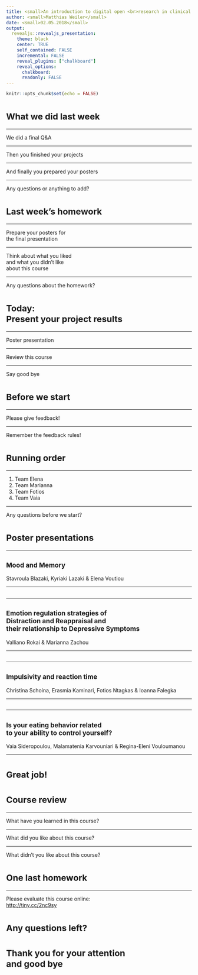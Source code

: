 ```yaml
---
title: <small>An introduction to digital open <br>research in clinical psychology</small>
author: <small>Matthias Weiler</small>
date: <small>02.05.2018</small>
output:
  revealjs::revealjs_presentation:
    theme: black
    center: TRUE
    self_contained: FALSE
    incremental: FALSE
    reveal_plugins: ["chalkboard"]
    reveal_options:
      chalkboard: 
      readonly: FALSE
---
```


```r
knitr::opts_chunk$set(echo = FALSE)
```

# <small>What we did last week</small>

----

We did a final Q&A

----

Then you finished your projects

----

And finally you prepared your posters

----

Any questions or anything to add?

# <small>Last week's homework</small>

----

Prepare your posters for <br>
the final presentation

----

Think about what you liked<br>
and what you didn't like<br>
about this course

----

Any questions about the homework?

# <small>Today:<br>Present your project results</small>

----

Poster presentation

----

Review this course

----

Say good bye

# <small>Before we start</small>

----

Please give feedback!

----

Remember the feedback rules!

# <small>Running order</small>

----

1. Team Elena
2. Team Marianna
3. Team Fotios
4. Team Vaia

----

Any questions before we start?

# <small>Poster presentations</small>

----

## <small>Mood and Memory</small>

Stavroula Blazaki, Kyriaki Lazaki & Elena Voutiou 

----

## {data-background="posters/mood_and_memory.png" data-background-size="contain"}

----

## <small>Emotion regulation strategies of <br>Distraction and Reappraisal and <br>their relationship to Depressive Symptoms</small>

Valliano Rokai & Marianna Zachou 

----

## {data-background="posters/emotion_regulation.png" data-background-size="contain"}

----

## <small>Impulsivity and reaction time</small>

Christina Schoina, Erasmia Kaminari, Fotios Ntagkas & Ioanna Falegka

----

## {data-background="posters/impulsivity_reaction_time.png" data-background-size="contain"}

----

## <small>Is your eating behavior related <br>to your ability to control yourself?</small>

Vaia Sideropoulou, Malamatenia Karvouniari & Regina-Eleni Vouloumanou

----

## {data-background="posters/eating_behaviour.png" data-background-size="contain"}

# <small>Great job!</small>

# <small>Course review</small>

----

What have you learned in this course?

----

What did you like about this course?

----

What didn't you like about this course?

# <small>One last homework</small>

----

Please evaluate this course online:  
<a href="http://tiny.cc/2nc9sy">http://tiny.cc/2nc9sy</a>

# <small>Any questions left?</small>

# <small>Thank you for your attention<br> and good bye</small>
